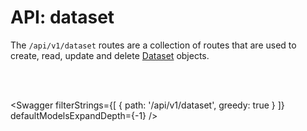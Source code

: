 
# API: dataset

The `/api/v1/dataset` routes are a collection of routes that are used to create, read, update and delete [Dataset](/dev-docs/configuration/integrations/database-integrations/datasets) objects.

<br></br>

<Swagger 
    filterStrings={[
        {
            path: '/api/v1/dataset',
            greedy: true
        }
    ]} 
    defaultModelsExpandDepth={-1}
/>
